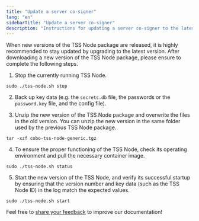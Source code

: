 ```yaml
---
title: "Update a server co-signer"
lang: "en"
sidebarTitle: "Update a server co-signer"
description: "Instructions for updating a server co-signer to the latest TSS Node version."
---
```

When new versions of the TSS Node package are released, it is highly recommended to stay updated by upgrading to the latest version. After downloading a new version of the TSS Node package, please ensure to complete the following steps.


1. Stop the currently running TSS Node. 

```
sudo ./tss-node.sh stop
```

2. Back up key data (e.g. the `secrets.db` file, the passwords or the `password.key` file, and the config file).

3. Unzip the new version of the TSS Node package and overwrite the files in the old version. You can unzip the new version in the same folder used by the previous TSS Node package.

```
tar -xzf cobo-tss-node-generic.tgz
```

4. To ensure the proper functioning of the TSS Node, check its operating environment and pull the necessary container image.

```
sudo ./tss-node.sh status
```

5. Start the new version of the TSS Node, and verify its successful startup by ensuring that the version number and key data (such as the TSS Node ID) in the log match the expected values.

```
sudo ./tss-node.sh start
```


<Tip>Feel free to [share your feedback](https://forms.zohopublic.com/cobo/form/DocumentFeedbackForm/formperma/QvLOhxJv1_JMsJ-1dleZ8Itb_7rzN-LtgvsDdxosoVI) to improve our documentation!</Tip>